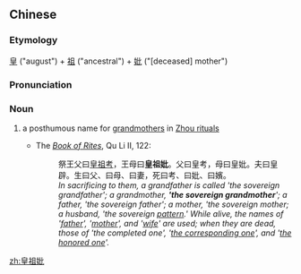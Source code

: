 ==Chinese==
{{zh-forms}}

===Etymology===
[[皇]] ("august") + [[祖]] ("ancestral") + [[妣]] ("[deceased] mother")

===Pronunciation===
{{zh-pron
|m=huángzǔbǐ
|cat=n
}}

===Noun===
{{zh-noun}}

# {{lb|zh|archaic}} a posthumous name for [[grandmother]]s in [[w:ancestor veneration in China|Zhou rituals]]
#* The ''[[w:Book of Rites|Book of Rites]]'', Qu Li II, 122:
#*: 祭王父曰[[皇祖考]]，王母曰'''皇祖妣'''。父曰皇考，母曰皇妣。夫曰皇辟。生曰父、曰母、曰妻，死曰考、曰妣、曰嬪。
#*: ''In sacrificing to them, a grandfather is called 'the sovereign grandfather'; a grandmother, ''''the sovereign grandmother''''; a father, 'the sovereign father'; a mother, 'the sovereign mother; a husband, 'the sovereign [[辟|pattern]].' While alive, the names of '[[父|father]]', '[[母|mother]]', and '[[妻|wife]]' are used; when they are dead, those of 'the completed one', '[[妣|the corresponding one]]', and '[[嬪|the honored one]]'.''

[[zh:皇祖妣]]